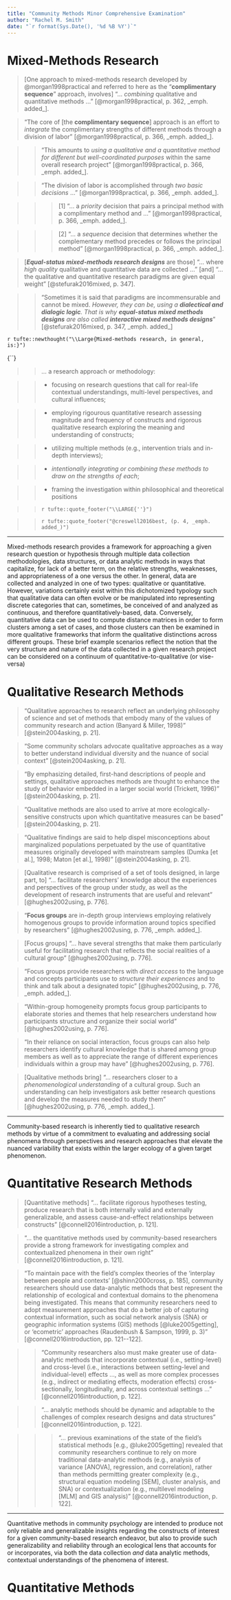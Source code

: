```yaml
---
title: "Community Methods Minor Comprehensive Examination"
author: "Rachel M. Smith"
date: "`r format(Sys.Date(), '%d %B %Y')`"
---
```


\newpage

# \textsc{\LARGE{(1.a.) Definition of the method}}

\Frule

# Mixed-Methods Research


> [One approach to mixed-methods research developed by @morgan1998practical and referred to here as the "**complimentary sequence**" approach, involves\] "... _combining_ qualitative and quantitative methods ..." [@morgan1998practical, p. 362, _emph. added_].

> "The core of [the **complimentary sequence**] approach is an effort to _integrate_ the complimentary strengths of different methods through a division of labor" [@morgan1998practical, p. 366, _emph. added_].

> > "This amounts to _using a qualitative and a quantitative method for different but well-coordinated purposes_ within the same overall research project" [@morgan1998practical, p. 366, _emph. added_].

> > "The division of labor is accomplished through _two basic decisions_ ..." [@morgan1998practical, p. 366, _emph. added_].

> > > [1\] "... a _priority_ decision that pairs a principal method with a complimentary method and ..." [@morgan1998practical, p. 366, _emph. added_].

> > > [2\] "... a _sequence_ decision that determines whether the complementary method precedes or follows the principal method" [@morgan1998practical, p. 366, _emph. added_].

> [_**Equal-status mixed-methods research designs**_ are those\] "... where _high quality_ qualitative and quantitative data are collected ... " [and] "... the qualitative and quantitative research paradigms are given equal weight" [@stefurak2016mixed, p. 347].

> > "Sometimes it is said that paradigms are incommensurable and cannot be mixed. _However, they can be, using a **dialectical and dialogic logic**. That is why **equal-status mixed methods designs** are also called **interactive mixed methods designs**_" [@stefurak2016mixed, p. 347, _emph. added_]


`r tufte::newthought("\\Large{Mixed-methods research, in general, is:}")`

\vspace*{1em}

\LARGE{``}

> > ... a research approach or methodology:

> > - focusing on research questions that call for real-life contextual understandings, multi-level perspectives, and cultural influences;

> > - employing rigourous quantitative research assessing magnitude and frequency of constructs and rigorous qualitative research exploring the meaning and understanding of constructs;

> > - utilizing multiple methods (e.g., intervention trials and in-depth interviews);

> > - _intentionally integrating or combining these methods to draw on the strengths of each_;

> > - framing the investigation within philosophical and theoretical positions

\vspace*{-1em}

> > `r tufte::quote_footer("\\LARGE{''}")`

> > `r tufte::quote_footer("@creswell2016best, (p. 4, _emph. added_)")`


-----

Mixed-methods research provides a framework for approaching a given research question or hypothesis through multiple data collection methodologies, data structures, or data analytic methods in ways that capitalize, for lack of a better term, on the relative strengths, weaknesses, and appropriateness of a one versus the other. In general, data are collected and analyzed in one of two types: qualitative or quantitative. However, variations certainly exist within this dichotomized typology such that qualitative data can often evolve or be manipulated into representing discrete categories that can, sometimes, be conceived of and analyzed as continuous, and therefore quantitatively-based, data. Conversely, quantitative data can be used to compute distance matrices in order to form clusters among a set of cases, and those clusters can then be examined in more qualitative frameworks that inform the qualitative distinctions across different groups. These brief example scenarios reflect the notion that the very structure and nature of the data collected in a given research project can be considered on a continuum of quantitative-to-qualitative (or vise-versa) 


\SFrule

# Qualitative Research Methods


> "Qualitative approaches to research reflect an underlying philosophy of science and set of methods that embody many of the values of community research and action (Banyard & Miller, 1998)" [@stein2004asking, p. 21].

> "Some community scholars advocate qualitative approaches as a way to better understand individual diversity and the nuance of social context" [@stein2004asking, p. 21].

> "By emphasizing detailed, first-hand descriptions of people and settings, qualitative approaches methods are thought to enhance the study of behavior embedded in a larger social world (Trickett, 1996)" [@stein2004asking, p. 21].

> "Qualitative methods are also used to arrive at more ecologically-sensitive constructs upon which quantitative measures can be based" [@stein2004asking, p. 21].

> "Qualitative findings are said to help dispel misconceptions about marginalized populations perpetuated by the use of quantitative measures originally developed with mainstream samples (Dumka [et al.], 1998; Maton [et al.], 1998)" [@stein2004asking, p. 21].

> [Qualitative research is comprised of a set of tools designed, in large part, to\] "... facilitate researchers' knowledge about the experiences and perspectives of the group under study, as well as the development of research instruments that are useful and relevant" [@hughes2002using, p. 776].

> "**Focus groups** are in-depth group interviews employing relatively homogenous groups to provide information around topics specified by researchers" [@hughes2002using, p. 776, _emph. added_].

> [Focus groups\] "... have several strengths that make them particularly useful for facilitating research that reflects the social realities of a cultural group" [@hughes2002using, p. 776].

> "Focus groups provide researchers with _direct access_ to the language and concepts participants use to _structure their experiences_ and to think and talk about a designated topic" [@hughes2002using, p. 776, _emph. added_].

> "Within-group homogeneity prompts focus group participants to elaborate stories and themes that help researchers understand how participants structure and organize their social world" [@hughes2002using, p. 776].

> "In their reliance on social interaction, focus groups can also help researchers identify cultural knowledge that is shared among group members as well as to appreciate the range of different experiences individuals within a group may have" [@hughes2002using, p. 776].

> [Qualitative methods bring\] "... researchers closer to a _phenomenological understanding_ of a cultural group. Such an understanding can help investigators ask better research questions and develop the measures needed to study them" [@hughes2002using, p. 776, _emph. added_].

-----


Community-based research is inherently tied to qualitative research methods by virtue of a commitment to evaluating and addressing social phenomena through perspectives and research approaches that elevate the nuanced variability that exists within the larger ecology of a given target phenomenon.

\SFrule

# Quantitative Research Methods


> [Quantitative methods\] "... facilitate rigorous hypotheses testing, produce research that is both internally valid and externally generalizable, and assess cause-and-effect relationships between constructs" [@connell2016introduction, p. 121].

> "... the quantitative methods used by community-based researchers provide a strong framework for investigating complex and contextualized phenomena in their own right" [@connell2016introduction, p. 121].

> "To maintain pace with the field's complex theories of the 'interplay between people and contexts' [@shinn2000cross, p. 185], community researchers should use data-analytic methods that best represent the relationship of ecological and contextual domains to the phenomena being investigated. This means that community researchers need to adopt measurement approaches that do a better job of capturing contextual information, such as social network analysis (SNA) or geographic information systems (GIS) methods [@luke2005getting], or 'ecometric' approaches (Raudenbush & Sampson, 1999, p. 3)" [@connell2016introduction, pp. 121--122].

> > "Community researchers also must make greater use of data-analytic methods that incorporate contextual (i.e., setting-level) and cross-level (i.e., interactions between setting-level and individual-level) effects ..., as well as more complex processes (e.g., indirect or mediating effects, moderation effects) cross-sectionally, longitudinally, and across contextual settings ..." [@connell2016introduction, p. 122].

> > "... analytic methods should be dynamic and adaptable to the challenges of complex research designs and data structures" [@connell2016introduction, p. 122].

> > > "... previous examinations of the state of the field's statistical methods [e.g., @luke2005getting] revealed that community researchers continue to rely on more traditional data-analytic methods (e.g., analysis of variance [ANOVA], regression, and correlation), rather than methods permitting greater complexity (e.g., structural equation modeling [SEM], cluster analysis, and SNA) or contextualization (e.g., multilevel modeling [MLM] and GIS analysis)" [@connell2016introduction, p. 122].


-----


Quantitative methods in community psychology are intended to produce not only reliable and generalizable insights regarding the constructs of interest for a given community-based research endeavor, but also to provide such generalizability and reliability through an ecological lens that accounts for or incorporates, via both the data collection _and_ data analytic methods, contextual understandings of the phenomena of interest.

\newpage

# \textsc{\LARGE{(1.b.) Discuss an application of the method}}



# Quantitative Methods



\
